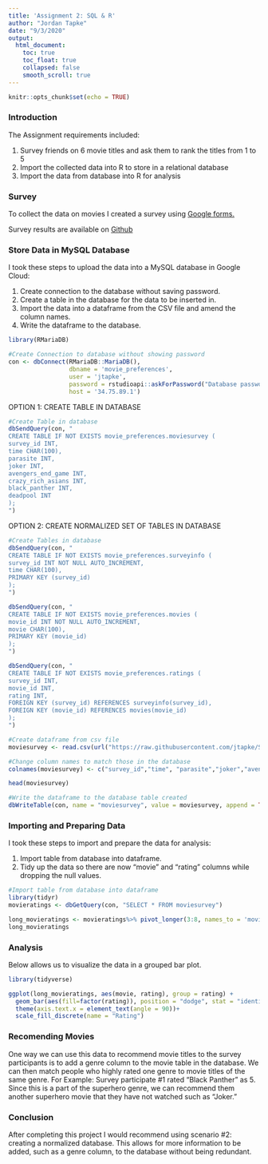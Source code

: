 ```yaml
---
title: 'Assignment 2: SQL & R'
author: "Jordan Tapke"
date: "9/3/2020"
output:
  html_document: 
    toc: true
    toc_float: true
    collapsed: false
    smooth_scroll: true
---
```


```r
knitr::opts_chunk$set(echo = TRUE)
```
### Introduction

The Assignment requirements included:

  1. Survey friends on 6 movie titles and ask them to rank the titles from 1 to 5
  2. Import the collected data into R to store in a relational database
  3. Import the data from database into R for analysis

### Survey

To collect the data on movies I created a survey using [Google forms.](https://forms.gle/spNTAcBCkJv5zKFN8)

Survey results are available on [Github](https://github.com/jtapke/School-Projects/blob/master/MovieSurveyResponses.csv)

### Store Data in MySQL Database

I took these steps to upload the data into a MySQL database in Google Cloud:

1. Create connection to the database without saving password.
2. Create a table in the database for the data to be inserted in.
3. Import the data into a dataframe from the CSV file and amend the column names.
2. Write the dataframe to the database.

```R
library(RMariaDB)

#Create Connection to database without showing password
con <- dbConnect(RMariaDB::MariaDB(),
                 dbname = 'movie_preferences',
                 user = 'jtapke', 
                 password = rstudioapi::askForPassword("Database password"), 
                 host = '34.75.89.1')
```

OPTION 1: CREATE TABLE IN DATABASE
```r
#Create Table in database
dbSendQuery(con, "
CREATE TABLE IF NOT EXISTS movie_preferences.moviesurvey (
survey_id INT,
time CHAR(100),
parasite INT,
joker INT,
avengers_end_game INT,
crazy_rich_asians INT,
black_panther INT,
deadpool INT
);
")
```
OPTION 2: CREATE NORMALIZED SET OF TABLES IN DATABASE
```r
#Create Tables in database
dbSendQuery(con, "
CREATE TABLE IF NOT EXISTS movie_preferences.surveyinfo (
survey_id INT NOT NULL AUTO_INCREMENT,
time CHAR(100),
PRIMARY KEY (survey_id)
);
")

dbSendQuery(con, "
CREATE TABLE IF NOT EXISTS movie_preferences.movies (
movie_id INT NOT NULL AUTO_INCREMENT,
movie CHAR(100),
PRIMARY KEY (movie_id)
);
")

dbSendQuery(con, "
CREATE TABLE IF NOT EXISTS movie_preferences.ratings (
survey_id INT,
movie_id INT,
rating INT,
FOREIGN KEY (survey_id) REFERENCES surveyinfo(survey_id),
FOREIGN KEY (movie_id) REFERENCES movies(movie_id)
);
")
```

```R
#Create dataframe from csv file
moviesurvey <- read.csv(url("https://raw.githubusercontent.com/jtapke/School-Projects/master/MovieSurveyResponses.csv"))

#Change column names to match those in the database
colnames(moviesurvey) <- c("survey_id","time", "parasite","joker","avengers_end_game","crazy_rich_asians","black_panther","deadpool")

head(moviesurvey)
```

```R
#Write the dataframe to the database table created
dbWriteTable(con, name = "moviesurvey", value = moviesurvey, append = TRUE)
```

### Importing and Preparing Data

I took these steps to import and prepare the data for analysis:

1. Import table from database into dataframe.
2. Tidy up the data so there are now "movie" and "rating" columns while dropping the null values.

```R
#Import table from database into dataframe
library(tidyr)
movieratings <- dbGetQuery(con, "SELECT * FROM moviesurvey")

long_movieratings <- movieratings%>% pivot_longer(3:8, names_to = 'movie', values_to = 'rating', values_drop_na = TRUE)
long_movieratings
```


### Analysis
Below allows us to visualize the data in a grouped bar plot. 


```r
library(tidyverse)

ggplot(long_movieratings, aes(movie, rating), group = rating) +
  geom_bar(aes(fill=factor(rating)), position = "dodge", stat = "identity", width=.9)+
  theme(axis.text.x = element_text(angle = 90))+
  scale_fill_discrete(name = "Rating")


```

### Recomending Movies

One way we can use this data to recommend movie titles to the survey participants is to add a genre column to the movie table in the database. We can then match people who highly rated one genre to movie titles of the same genre. For Example: Survey participate #1 rated "Black Panther" as 5. Since this is a part of the superhero genre, we can recommend them another superhero movie that they have not watched such as "Joker."

### Conclusion

After completing this project I would recommend using scenario #2: creating a normalized database. This allows for more information to be added, such as a genre column, to the database without being redundant. 